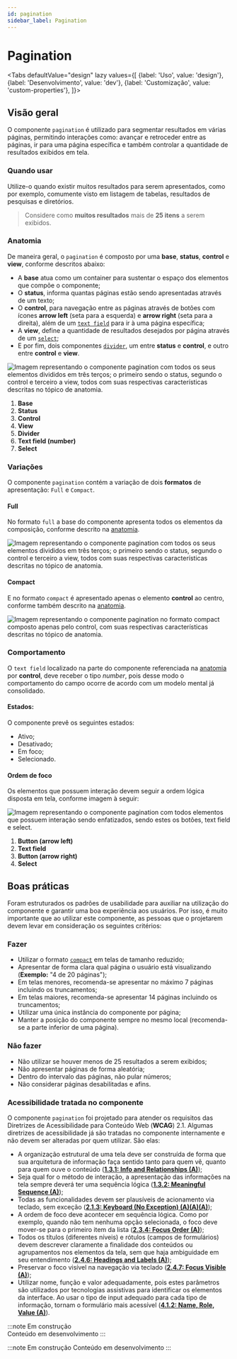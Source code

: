 ```yaml
---
id: pagination
sidebar_label: Pagination
---
```




# Pagination

<Tabs
  defaultValue="design"
  lazy
  values={[
    {label: 'Uso', value: 'design'},
    {label: 'Desenvolvimento', value: 'dev'},
    {label: 'Customização', value: 'custom-properties'},
  ]}>

  <TabItem value="design">

## Visão geral
O componente `pagination` é utilizado para segmentar resultados em várias páginas, permitindo interações como: avançar e retroceder entre as páginas,
ir para uma página específica e também controlar a quantidade de resultados exibidos em tela.

### Quando usar
Utilize-o quando existir muitos resultados para serem apresentados, como por exemplo, comumente visto em listagem de tabelas, resultados de pesquisas e diretórios. 

> Considere como **muitos resultados** mais de **25 itens** a serem exibidos.

### Anatomia
De maneira geral, o `pagination` é composto por uma **base**, **status**, **control** e **view**, conforme descritos abaixo:
- A **base** atua como um container para sustentar o espaço dos elementos que compõe o componente;
- O **status**, informa quantas páginas estão sendo apresentadas através de um texto;
- O **control**, para navegação entre as páginas através de botões com ícones **arrow left** (seta para a esquerda) e **arrow right** (seta para a direita), 
além de um [`text field`](textfield#visão-geral) para ir à uma página específica;
- A **view**, define a quantidade de resultados desejados por página através de um [`select`](select#visão-geral);
- E por fim, dois componentes [`divider`](divider#visão-geral), um entre **status** e **control**, e outro entre **control** e **view**.

<img
  src={PaginationAnatomy}
  alt="Imagem representando o componente pagination com todos os seus elementos divididos em três terços; o primeiro sendo o status, segundo o control e terceiro a view,
  todos com suas respectivas características descritas no tópico de anatomia."
/> 

1. **Base**
2. **Status**
3. **Control**
4. **View**
5. **Divider**
6. **Text field (number)**
7. **Select**

### Variações
O componente `pagination` contém a variação de dois **formatos** de apresentação: `Full` e `Compact`.

#### Full
No formato `full` a base do componente apresenta todos os elementos da composição, conforme descrito na [anatomia](pagination#anatomia).

<img
  src={PaginationFormatFull}
  alt="Imagem representando o componente pagination com todos os seus elementos divididos em três terços; o primeiro sendo o status, segundo o control e terceiro a view,
  todos com suas respectivas características descritas no tópico de anatomia."
/> 

#### Compact
E no formato `compact` é apresentado apenas o elemento **control** ao centro, conforme também descrito na [anatomia](pagination#anatomia).

<img
  src={PaginationFormatCompact}
  alt="Imagem representando o componente pagination no formato compact composto apenas pelo control, com suas respectivas características descritas no tópico de anatomia."
/>

### Comportamento
O `text field` localizado na parte do componente referenciada na [anatomia](pagination#anatomia) por **control**, deve receber o tipo _number_, 
pois desse modo o comportamento do campo ocorre de acordo com um modelo mental já consolidado.

#### Estados: 
O componente prevê os seguintes estados:

- Ativo;
- Desativado;
- Em foco;
- Selecionado.

#### Ordem de foco
Os elementos que possuem interação devem seguir a ordem lógica disposta em tela, conforme imagem à seguir:

<img
  src={PaginationFocusOrder}
  alt="Imagem representando o componente pagination com todos elementos que possuem interação sendo enfatizados, sendo estes os botões, text field e select."
/> 

1. **Button (arrow left)**
2. **Text field**
3. **Button (arrow right)**
4. **Select**

## Boas práticas
Foram estruturados os padrões de usabilidade para auxiliar na utilização do componente e garantir uma boa experiência aos usuários. 
Por isso, é muito importante que ao utilizar este componente, as pessoas que o projetarem devem levar em consideração os seguintes critérios:

### Fazer
- Utilizar o formato [`compact`](pagination#compact) em telas de tamanho reduzido; 
- Apresentar de forma clara qual página o usuário está visualizando (**Exemplo:** "4 de 20 páginas");
- Em telas menores, recomenda-se apresentar no máximo 7 páginas incluindo os truncamentos;
- Em telas maiores, recomenda-se apresentar 14 páginas incluindo os truncamentos;
- Utilizar uma única instância do componente por página;
- Manter a posição do componente sempre no mesmo local (recomenda-se a parte inferior de uma página).

### Não fazer
- Não utilizar se houver menos de 25 resultados a serem exibidos;
- Não apresentar páginas de forma aleatória;
- Dentro do intervalo das páginas, não pular números;
- Não considerar páginas desabilitadas e afins.

### Acessibilidade tratada no componente
O componente `pagination` foi projetado para atender os requisitos das Diretrizes de Acessibilidade para Conteúdo Web (**WCAG**) 2.1. 
Algumas diretrizes de acessibilidade já são tratadas no componente internamente e não devem ser alteradas por quem utilizar.  São elas:

- A organização estrutural de uma tela deve ser construída de forma que sua arquitetura de informação faça sentido tanto para quem vê, quanto para quem ouve o conteúdo ([**1.3.1: Info and Relationships (A)**](https://www.w3.org/WAI/WCAG21/Understanding/info-and-relationships.html));
- Seja qual for o método de interação, a apresentação das informações na tela sempre deverá ter uma sequência lógica ([**1.3.2: Meaningful Sequence (A)**](https://www.w3.org/WAI/WCAG21/Understanding/meaningful-sequence.html));
- Todas as funcionalidades devem ser plausíveis de acionamento via teclado, sem exceção ([**2.1.3: Keyboard (No Exception) (A)(A)(A)**](https://www.w3.org/WAI/WCAG22/Understanding/keyboard-no-exception.html));
- A ordem de foco deve acontecer em sequência lógica. Como por exemplo, quando não tem nenhuma opção selecionada, o foco deve mover-se para o primeiro item da lista ([**2.3.4: Focus Order (A)**](https://www.w3.org/TR/UNDERSTANDING-WCAG20/navigation-mechanisms-focus-order.html));
- Todos os títulos (diferentes níveis) e rótulos (campos de formulários) devem descrever claramente a finalidade dos conteúdos ou agrupamentos nos elementos da tela, sem que haja ambiguidade em seu entendimento ([**2.4.6: Headings and Labels (A)**](https://www.w3.org/WAI/WCAG21/Understanding/headings-and-labels.html));
- Preservar o foco visível na navegação via teclado ([**2.4.7: Focus Visible (A)**](https://www.w3.org/TR/UNDERSTANDING-WCAG20/navigation-mechanisms-focus-visible.html));
- Utilizar nome, função e valor adequadamente, pois estes parâmetros são utilizados por tecnologias assistivas para identificar os elementos da interface. Ao usar o tipo de input adequado para cada tipo de informação, tornam o formulário mais acessível ([**4.1.2: Name, Role, Value (A)**](https://www.w3.org/WAI/WCAG21/Understanding/name-role-value)).

</TabItem>

<TabItem value="dev">

:::note Em construção  
Conteúdo em desenvolvimento
:::

</TabItem>

<TabItem value="custom-properties">

:::note Em construção 
Conteúdo em desenvolvimento
:::

</TabItem>

</Tabs>
